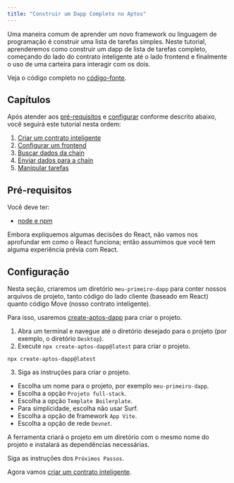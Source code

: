 ```yaml
---
title: "Construir um Dapp Completo no Aptos"
---
```


Uma maneira comum de aprender um novo framework ou linguagem de programação é construir uma lista de tarefas simples. Neste tutorial, aprenderemos como construir um dapp de lista de tarefas completo, começando do lado do contrato inteligente até o lado frontend e finalmente o uso de uma carteira para interagir com os dois.

Veja o código completo no [código-fonte](https://github.com/aptos-labs/developer-docs/tree/main/apps/nextra/pages/en/build/guides/build-e2e-dapp).

## Capítulos

Após atender aos [pré-requisitos](#pré-requisitos) e [configurar](#configuração) conforme descrito abaixo, você seguirá este tutorial nesta ordem:

1. [Criar um contrato inteligente](/pt/build/guides/build-e2e-dapp/1-create-smart-contract)
2. [Configurar um frontend](/pt/build/guides/build-e2e-dapp/2-set-up-the-frontend)
3. [Buscar dados da chain](/pt/build/guides/build-e2e-dapp/3-fetch-data-from-chain)
4. [Enviar dados para a chain](/pt/build/guides/build-e2e-dapp/4-submit-data-to-chain)
5. [Manipular tarefas](/pt/build/guides/build-e2e-dapp/5-handle-tasks)

## Pré-requisitos

Você deve ter:

- [node e npm](https://nodejs.org/en/)

Embora expliquemos algumas decisões do React, não vamos nos aprofundar em como o React funciona; então assumimos que você tem alguma experiência prévia com React.

## Configuração

Nesta seção, criaremos um diretório `meu-primeiro-dapp` para conter nossos arquivos de projeto, tanto código do lado cliente (baseado em React) quanto código Move (nosso contrato inteligente).

Para isso, usaremos [create-aptos-dapp](/pt/build/create-aptos-dapp) para criar o projeto.

1. Abra um terminal e navegue até o diretório desejado para o projeto (por exemplo, o diretório `Desktop`).
2. Execute `npx create-aptos-dapp@latest` para criar o projeto.

```shellscript filename="Terminal"
npx create-aptos-dapp@latest
```

3. Siga as instruções para criar o projeto.

- Escolha um nome para o projeto, por exemplo `meu-primeiro-dapp`.
- Escolha a opção `Projeto full-stack`.
- Escolha a opção `Template Boilerplate`.
- Para simplicidade, escolha não usar Surf.
- Escolha a opção de framework `App Vite`.
- Escolha a opção de rede `Devnet`.

A ferramenta criará o projeto em um diretório com o mesmo nome do projeto e instalará as dependências necessárias.

Siga as instruções dos `Próximos Passos`.

Agora vamos [criar um contrato inteligente](/pt/build/guides/build-e2e-dapp/1-create-smart-contract).

